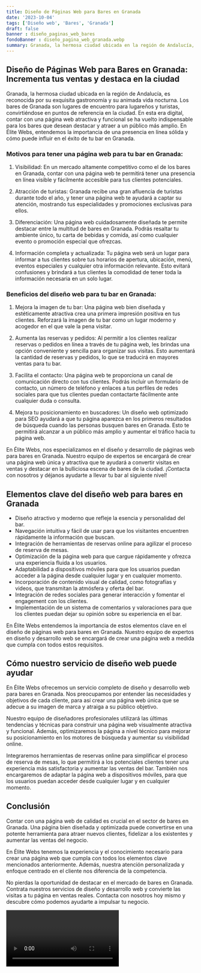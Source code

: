 ```yaml
---
title: Diseño de Páginas Web para Bares en Granada
date: '2023-10-04'
tags: ['Diseño web', 'Bares', 'Granada']
draft: false
banner : diseño_paginas_web_bares
fondoBanner : diseño_pagina_web_granada.webp
summary: Granada, la hermosa ciudad ubicada en la región de Andalucía, es reconocida por su exquisita gastronomía y su animada vida nocturna. Los bares de Granada son lugares de encuentro para lugareños y turistas, convirtiéndose en puntos de referencia en la ciudad. En esta era digital, contar con una página web atractiva y funcional se ha vuelto indispensable para los bares que desean destacar y atraer a un público más amplio. En Élite Webs, entendemos la importancia de una presencia en línea sólida y cómo puede influir en el éxito de tu bar en Granada.
---
```


## Diseño de Páginas Web para Bares en Granada: Incrementa tus ventas y destaca en la ciudad

Granada, la hermosa ciudad ubicada en la región de Andalucía, es reconocida por su exquisita gastronomía y su animada vida nocturna. Los bares de Granada son lugares de encuentro para lugareños y turistas, convirtiéndose en puntos de referencia en la ciudad. En esta era digital, contar con una página web atractiva y funcional se ha vuelto indispensable para los bares que desean destacar y atraer a un público más amplio. En Élite Webs, entendemos la importancia de una presencia en línea sólida y cómo puede influir en el éxito de tu bar en Granada.

### Motivos para tener una página web para tu bar en Granada:

1. Visibilidad: En un mercado altamente competitivo como el de los bares en Granada, contar con una página web te permitirá tener una presencia en línea visible y fácilmente accesible para tus clientes potenciales.

2. Atracción de turistas: Granada recibe una gran afluencia de turistas durante todo el año, y tener una página web te ayudará a captar su atención, mostrando tus especialidades y promociones exclusivas para ellos.

3. Diferenciación: Una página web cuidadosamente diseñada te permite destacar entre la multitud de bares en Granada. Podrás resaltar tu ambiente único, tu carta de bebidas y comida, así como cualquier evento o promoción especial que ofrezcas.

4. Información completa y actualizada: Tu página web será un lugar para informar a tus clientes sobre tus horarios de apertura, ubicación, menú, eventos especiales y cualquier otra información relevante. Esto evitará confusiones y brindará a tus clientes la comodidad de tener toda la información necesaria en un solo lugar.

### Beneficios del diseño web para tu bar en Granada:

1. Mejora la imagen de tu bar: Una página web bien diseñada y estéticamente atractiva crea una primera impresión positiva en tus clientes. Reforzará la imagen de tu bar como un lugar moderno y acogedor en el que vale la pena visitar.

2. Aumenta las reservas y pedidos: Al permitir a los clientes realizar reservas o pedidos en línea a través de tu página web, les brindas una opción conveniente y sencilla para organizar sus visitas. Esto aumentará la cantidad de reservas y pedidos, lo que se traducirá en mayores ventas para tu bar.

3. Facilita el contacto: Una página web te proporciona un canal de comunicación directo con tus clientes. Podrás incluir un formulario de contacto, un número de teléfono y enlaces a tus perfiles de redes sociales para que tus clientes puedan contactarte fácilmente ante cualquier duda o consulta.

4. Mejora tu posicionamiento en buscadores: Un diseño web optimizado para SEO ayudará a que tu página aparezca en los primeros resultados de búsqueda cuando las personas busquen bares en Granada. Esto te permitirá alcanzar a un público más amplio y aumentar el tráfico hacia tu página web.

En Élite Webs, nos especializamos en el diseño y desarrollo de páginas web para bares en Granada. Nuestro equipo de expertos se encargará de crear una página web única y atractiva que te ayudará a convertir visitas en ventas y destacar en la bulliciosa escena de bares de la ciudad. ¡Contacta con nosotros y déjanos ayudarte a llevar tu bar al siguiente nivel!

<GifSeo />

<Cta />

## Elementos clave del diseño web para bares en Granada

- Diseño atractivo y moderno que refleje la esencia y personalidad del bar.
- Navegación intuitiva y fácil de usar para que los visitantes encuentren rápidamente la información que buscan.
- Integración de herramientas de reservas online para agilizar el proceso de reserva de mesas.
- Optimización de la página web para que cargue rápidamente y ofrezca una experiencia fluida a los usuarios.
- Adaptabilidad a dispositivos móviles para que los usuarios puedan acceder a la página desde cualquier lugar y en cualquier momento.
- Incorporación de contenido visual de calidad, como fotografías y videos, que transmitan la atmósfera y oferta del bar.
- Integración de redes sociales para generar interacción y fomentar el engagement con los clientes.
- Implementación de un sistema de comentarios y valoraciones para que los clientes puedan dejar su opinión sobre su experiencia en el bar.

En Élite Webs entendemos la importancia de estos elementos clave en el diseño de páginas web para bares en Granada. Nuestro equipo de expertos en diseño y desarrollo web se encargará de crear una página web a medida que cumpla con todos estos requisitos.

## Cómo nuestro servicio de diseño web puede ayudar

En Élite Webs ofrecemos un servicio completo de diseño y desarrollo web para bares en Granada. Nos preocupamos por entender las necesidades y objetivos de cada cliente, para así crear una página web única que se adecue a su imagen de marca y atraiga a su público objetivo.

Nuestro equipo de diseñadores profesionales utilizará las últimas tendencias y técnicas para construir una página web visualmente atractiva y funcional. Además, optimizaremos la página a nivel técnico para mejorar su posicionamiento en los motores de búsqueda y aumentar su visibilidad online.

Integraremos herramientas de reservas online para simplificar el proceso de reserva de mesas, lo que permitirá a los potenciales clientes tener una experiencia más satisfactoria y aumentar las ventas del bar. También nos encargaremos de adaptar la página web a dispositivos móviles, para que los usuarios puedan acceder desde cualquier lugar y en cualquier momento.

## Conclusión

Contar con una página web de calidad es crucial en el sector de bares en Granada. Una página bien diseñada y optimizada puede convertirse en una potente herramienta para atraer nuevos clientes, fidelizar a los existentes y aumentar las ventas del negocio.

En Élite Webs tenemos la experiencia y el conocimiento necesario para crear una página web que cumpla con todos los elementos clave mencionados anteriormente. Además, nuestra atención personalizada y enfoque centrado en el cliente nos diferencia de la competencia.

No pierdas la oportunidad de destacar en el mercado de bares en Granada. Contrata nuestros servicios de diseño y desarrollo web y convierte las visitas a tu página en ventas reales. Contacta con nosotros hoy mismo y descubre cómo podemos ayudarte a impulsar tu negocio.

<Video />

<CtaBot job='Bares' city='Granada'/>

<Gmaps query='Granada+españa+maps' />
